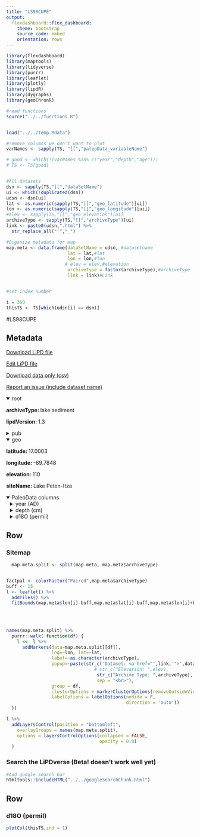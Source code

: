 ```yaml
---
title: "LS98CUPE"
output: 
  flexdashboard::flex_dashboard:
    theme: bootstrap
    source_code: embed
    orientation: rows
---
```


```r
library(flexdashboard)
library(maptools)
library(tidyverse)
library(purrr)
library(leaflet)
library(plotly)
library(lipdR)
library(dygraphs)
library(geoChronR)

#read functions
source("../../functions.R")


load("../../temp.Rdata")

#remove columns we don't want to plot
varNames <- sapply(TS, "[[","paleoData_variableName")

# good <- which(!(varNames %in% c("year","depth","age")))
# TS <- TS[good]


#All datasets
dsn <- sapply(TS,"[[","dataSetName")
ui <- which(!duplicated(dsn))
udsn <- dsn[ui]
lat <- as.numeric(sapply(TS,"[[","geo_latitude")[ui])
lon <- as.numeric(sapply(TS,"[[","geo_longitude")[ui])
#elev <- sapply(TS,"[[","geo_elevation")[ui]
archiveType <- sapply(TS,"[[","archiveType")[ui]
link <- paste0(udsn,".html") %>% 
  str_replace_all("'","_")

#Organize metadata for map
map.meta <- data.frame(dataSetName = udsn, #datasetname
                       lat = lat,#lat
                       lon = lon,#lon
                      # elev = elev,#elevation
                       archiveType = factor(archiveType),#archiveType
                       link = link)#Link


#set index number

i = 360
thisTS <- TS[which(udsn[i] == dsn)]
```
#LS98CUPE

Metadata {.sidebar}
-------------------------------------
[Download LiPD file](LS98CUPE.lpd)
            

[Edit LiPD file](http://lipd.net/playground?source=http://lipdverse.org/iso2kv0_11_0/LS98CUPE.lpd)
            

[Download data only (csv)](LS98CUPE.csv)
            

[Report an issue (include dataset name)](https://github.com/nickmckay/LiPDverse/issues)

<details open style="margin-left: 0px">
<summary>root</summary>
<p style="margin-left: 0px"><strong>archiveType: </strong>lake sediment
<p style="margin-left: 0px"><strong>lipdVersion: </strong>1.3
</details>
<details>
<summary>pub</summary>
<details style="margin-left: 10px">
<summary>pub1</summary>
<p style="margin-left: 10px"><strong>author: </strong>Curtis, Jason H. , Brenner, Mark , Hodell, David A. , Balser, Richard A. , Islebe, Gerald A. , Hooghiemstra, Henry
<p style="margin-left: 10px"><strong>journal: </strong>Journal of Paleolimnology
<p style="margin-left: 10px"><strong>volume: </strong>19
<p style="margin-left: 10px"><strong>pages: </strong>-20
<p style="margin-left: 10px"><strong>pubYear: </strong>NA
<p style="margin-left: 10px"><strong>DOI: </strong>10.1023/A:1007968508262
</details>
<details style="margin-left: 10px">
<summary>pub2</summary>
<p style="margin-left: 10px"><strong>pubYear: </strong>NA
</details>
</details>
<details open style="margin-left: 0px">
<summary>geo</summary>
<p style="margin-left: 0px"><strong>latitude: </strong>17.0003
<p style="margin-left: 0px"><strong>longitude: </strong>-89.7848
<p style="margin-left: 0px"><strong>elevation: </strong>110
<p style="margin-left: 0px"><strong>siteName: </strong>Lake Peten-Itza
</details>
<details open>
<summary>PaleoData columns</summary>
<details style="margin-left: 10px">
<summary>year (AD)</summary>
<p style="margin-left: 10px"><strong>TSid: </strong>MAT67aecea202
<p style="margin-left: 10px"><strong>variableName: </strong>year
<p style="margin-left: 10px"><strong>units: </strong>AD
<p style="margin-left: 10px"><strong>description: </strong>Year AD
</details>
<details style="margin-left: 10px">
<summary>depth (cm)</summary>
<p style="margin-left: 10px"><strong>TSid: </strong>MAT9c7c006553
<p style="margin-left: 10px"><strong>variableName: </strong>depth
<p style="margin-left: 10px"><strong>units: </strong>cm
<p style="margin-left: 10px"><strong>description: </strong>depth
</details>
<details style="margin-left: 10px">
<summary>d18O (permil)</summary>
<p style="margin-left: 10px"><strong>TSid: </strong>LS98CUPE
<p style="margin-left: 10px"><strong>variableName: </strong>d18O
<p style="margin-left: 10px"><strong>units: </strong>permil
<p style="margin-left: 10px"><strong>description: </strong>carbonate
<details>
<summary>interpretation</summary>
<details style="margin-left: 20px">
<summary>1</summary>
<p style="margin-left: 20px"><strong>basis: </strong>If the d18O signal is controlled mainly by E/P, then the variation in d18O during the late Holocene suggests repeated multi-decadal wet/dry cycles that are superimposed upon longer-term, millennial patterns of abundant rainfall and drought.
<p style="margin-left: 20px"><strong>interpDirection: </strong>increase
<p style="margin-left: 20px"><strong>scope: </strong>climate
<p style="margin-left: 20px"><strong>variable: </strong>E/P
<p style="margin-left: 20px"><strong>direction: </strong>increase
</details>
<details style="margin-left: 20px">
<summary>2</summary>
<p style="margin-left: 20px"><strong>basis: </strong>Mean lake water was enriched in 18O by evaporation and was 3.6? greater than mean rainwater.
<p style="margin-left: 20px"><strong>direction: </strong>negative
<p style="margin-left: 20px"><strong>equilibriumEvidence: </strong>Calculated 18O values for aragonite and calcite, precipitated in equilibrium with modern lake water (18Owater = + 2.6‰) at a mean annual temperature of 25 C, yield values of 0.92‰ and 0.78‰, respectively (Craig, 1965; Grossman & Ku, 1981). These theoretical values are close to mean values (0.85‰, 0.47‰, and 0.39‰) for recent samples of Cochliopina sp., Pyrgophorus sp., and C. ilosvayi, respectively. This suggests that all three taxa precipitate carbonate near equilibrium with the water in which they live.
<p style="margin-left: 20px"><strong>inferredMaterial: </strong>lake water
<p style="margin-left: 20px"><strong>integrationTimeUncertaintyType: </strong>Chonology; multiple potential controls on d18O
<p style="margin-left: 20px"><strong>integrationTimeUnits: </strong>years
<p style="margin-left: 20px"><strong>rank: </strong>1
<p style="margin-left: 20px"><strong>scope: </strong>isotope
<p style="margin-left: 20px"><strong>variable: </strong>P_E
<p style="margin-left: 20px"><strong>coefficient: </strong>NA
<p style="margin-left: 20px"><strong>fraction: </strong>NA
</details>
<details style="margin-left: 20px">
<summary>3</summary>
<p style="margin-left: 20px"><strong>basis: </strong>Interpretation of early Holocene (9000 until 7300 14C yrBP) oxygen isotopic results in terms of E/P is at odds with the strong evidence for moist conditions based on the presence of extensive lowland forest. The discrepancy between early Holocene pollen and 18Oresults in the PetenItza core can be reconciled if lakewater 18O is assumed to have been controlled by both regional climate and the changing surface area/volume ratio of the filling lake
<p style="margin-left: 20px"><strong>equilibriumEvidence: </strong>Calculated 18O values for aragonite and calcite, precipitated in equilibrium with modern lake water (18Owater = + 2.6‰) at a mean annual temperature of 25 C, yield values of 0.92‰ and 0.78‰, respectively (Craig, 1965; Grossman & Ku, 1981). These theoretical values are close to mean values (0.85‰, 0.47‰, and 0.39‰) for recent samples of Cochliopina sp., Pyrgophorus sp., and C. ilosvayi, respectively. This suggests that all three taxa precipitate carbonate near equilibrium with the water in which they live.
<p style="margin-left: 20px"><strong>inferredMaterial: </strong>lake water
<p style="margin-left: 20px"><strong>integrationTimeUncertaintyType: </strong>Chonology; multiple potential controls on d18O
<p style="margin-left: 20px"><strong>integrationTimeUnits: </strong>years
<p style="margin-left: 20px"><strong>rank: </strong>2
<p style="margin-left: 20px"><strong>scope: </strong>isotope
<p style="margin-left: 20px"><strong>variable: </strong>area/volume ratio
<p style="margin-left: 20px"><strong>coefficient: </strong>NA
<p style="margin-left: 20px"><strong>fraction: </strong>NA
</details>
<details style="margin-left: 20px">
<summary>4</summary>
<p style="margin-left: 20px"><strong>equilibriumEvidence: </strong>Calculated 18O values for aragonite and calcite, precipitated in equilibrium with modern lake water (18Owater = + 2.6‰) at a mean annual temperature of 25 C, yield values of 0.92‰ and 0.78‰, respectively (Craig, 1965; Grossman & Ku, 1981). These theoretical values are close to mean values (0.85‰, 0.47‰, and 0.39‰) for recent samples of Cochliopina sp., Pyrgophorus sp., and C. ilosvayi, respectively. This suggests that all three taxa precipitate carbonate near equilibrium with the water in which they live.
<p style="margin-left: 20px"><strong>inferredMaterial: </strong>lake water
<p style="margin-left: 20px"><strong>integrationTimeUncertaintyType: </strong>Chonology; multiple potential controls on d18O
<p style="margin-left: 20px"><strong>integrationTimeUnits: </strong>years
<p style="margin-left: 20px"><strong>rank: </strong>3
<p style="margin-left: 20px"><strong>scope: </strong>isotope
<p style="margin-left: 20px"><strong>variable: </strong>Temperature
<p style="margin-left: 20px"><strong>coefficient: </strong>NA
<p style="margin-left: 20px"><strong>fraction: </strong>NA
</details>
</details>
</details>

Row {.tabset .tabset-fade}
-----------------------------------------------------------------------

### Sitemap

```r
  map.meta.split <- split(map.meta, map.meta$archiveType)


factpal <- colorFactor("Paired",map.meta$archiveType)
buff <- 15
l <- leaflet() %>% 
  addTiles() %>% 
  fitBounds(map.meta$lon[i]-buff,map.meta$lat[i]-buff,map.meta$lon[i]+buff,map.meta$lat[i]+buff)
  

  
  
names(map.meta.split) %>%
  purrr::walk( function(df) {
    l <<- l %>%
      addMarkers(data=map.meta.split[[df]],
                 lng=~lon, lat=~lat,
                 label=~as.character(archiveType),
                 popup=~paste(str_c('Dataset: <a href="',link,'">',dataSetName,'</a>'),
                                 # str_c("Elevation: ",elev),
                                  str_c("Archive Type: ",archiveType),
                                  sep = "<br>"),
                 group = df,
                 clusterOptions = markerClusterOptions(removeOutsideVisibleBounds = F),
                 labelOptions = labelOptions(noHide = F,
                                             direction = 'auto'))
  })

l %>%
  addLayersControl(position = "bottomleft",
    overlayGroups = names(map.meta.split),
    options = layersControlOptions(collapsed = FALSE,
                                   opacity = 0.8)
  )
```

### Search the LiPDverse (Beta! doesn't work well yet)
```r
#Add google search bar
htmltools::includeHTML("../../googleSearchChunk.html")
```


Row {.tabset .tabset-fade}
-----------------------------------------------------------------------

### d18O (permil)
```r
plotCol(thisTS,ind = 1)
```
